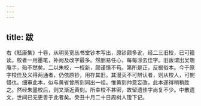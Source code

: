 ```yaml
---
---
---
```

title: 跋
---



右《嵇康集》十卷，从明吴宽丛书堂钞本写出，原钞颇多讹，经二三旧校，已可籀读。校者一用墨笔，补阙及改字最多。然删易任心，每每涂去佳字。旧跋谓出吴匏庵手，殆不然矣。二以朱校，一校新，颇谨慎不苟。第所是正，反据俗本。今于原字校佳及义得两通者，仍依原钞，用存其旧。其漫灭不可辨认者，则从校人，可惋惜也。细审此本，似与黄省曾所刻同出一祖。惟黄刻帅意妄改，此本遂得稍稍胜之。然经朱墨校后，则又渐近黄刻。所幸校不甚密，故留遗佳字尚复不少。中散遗文，世间已无更善于此者矣。癸丑十月二十日周树人镫下记。